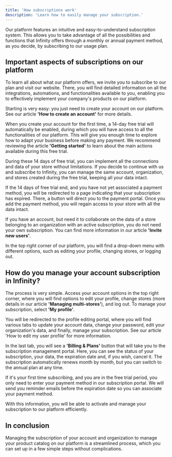 ```yaml
---
title: 'How subscriptions work'
description: 'Learn how to easily manage your subscription.'
---
```


Our platform features an intuitive and easy-to-understand subscription system. This allows you to take advantage of all the possibilities and functions that Infinity offers through a monthly or annual payment method, as you decide, by subscribing to our usage plan.

## Important aspects of subscriptions on our platform

To learn all about what our platform offers, we invite you to subscribe to our plan and visit our website. There, you will find detailed information on all the integrations, automations, and functionalities available to you, enabling you to effectively implement your company's products on our platform.

Starting is very easy: you just need to create your account on our platform. See our article **'How to create an account'** for more details.

When you create your account for the first time, a 14-day free trial will automatically be enabled, during which you will have access to all the functionalities of our platform. This will give you enough time to explore how to adapt your business before making any payment. We recommend reviewing the article **'Getting started'** to learn about the main actions available during this free trial.

During these 14 days of free trial, you can implement all the connections and data of your store without limitations. If you decide to continue with us and subscribe to Infinity, you can manage the same account, organization, and stores created during the free trial, keeping all your data intact.

If the 14 days of free trial end, and you have not yet associated a payment method, you will be redirected to a page indicating that your subscription has expired. There, a button will direct you to the payment portal. Once you add the payment method, you will regain access to your store with all the data intact.

If you have an account, but need it to collaborate on the data of a store belonging to an organization with an active subscription, you do not need your own subscription. You can find more information in our article **'Invite new users'**.

In the top right corner of our platform, you will find a drop-down menu with different options, such as editing your profile, changing stores, or logging out.

## How do you manage your account subscription in Infinity?

The process is very simple. Access your account options in the top right corner, where you will find options to edit your profile, change stores (more details in our article **'Managing multi-stores'**), and log out. To manage your subscription, select **'My profile'**.

You will be redirected to the profile editing portal, where you will find various tabs to update your account data, change your password, edit your organization's data, and finally, manage your subscription. See our article 'How to edit my user profile' for more information.

In the last tab, you will see a **'Billing & Plans'** button that will take you to the subscription management portal. Here, you can see the status of your subscription, your data, the expiration date and, if you wish, cancel it. The subscription automatically renews month by month, but you can switch to the annual plan at any time.

If it's your first time subscribing, and you are in the free trial period, you only need to enter your payment method in our subscription portal. We will send you reminder emails before the expiration date so you can associate your payment method.

With this information, you will be able to activate and manage your subscription to our platform efficiently.

## In conclusion

Managing the subscription of your account and organization to manage your product catalog on our platform is a streamlined process, which you can set up in a few simple steps without complications.